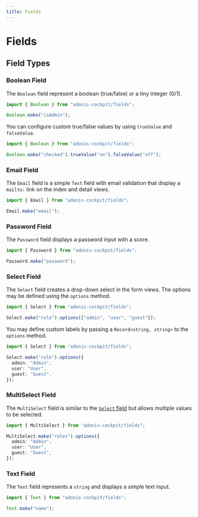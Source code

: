 ```yaml
---
title: Fields
---
```


# Fields

## Field Types

### Boolean Field

The `Boolean` field represent a boolean (true/false) or a tiny integer (0/1).

```ts
import { Boolean } from "adonis-cockpit/fields";

Boolean.make("isAdmin");
```

You can configure custom true/false values by using `trueValue` and `falseValue`.

```ts
import { Boolean } from "adonis-cockpit/fields";

Boolean.make("checked").trueValue("on").falseValue("off");
```

### Email Field

The `Email` field is a simple `Text` field with email validation that display a `mailto:` link on the index and detail views.

```ts
import { Email } from "adonis-cockpit/fields";

Email.make("email");
```

### Password Field

The `Password` field displays a password input with a score.

```ts
import { Password } from "adonis-cockpit/fields";

Password.make("password");
```

### Select Field

The `Select` field creates a drop-down select in the form views. The options may be defined using the `options` method.

```ts
import { Select } from "adonis-cockpit/fields";

Select.make("role").options(["admin", "user", "guest"]);
```

You may define custom labels by passing a `Record<string, string>` to the `options` method.

```ts
import { Select } from "adonis-cockpit/fields";

Select.make("role").options({
  admin: "Admin",
  user: "User",
  guest: "Guest",
});
```

### MultiSelect Field

The `MultiSelect` field is similar to the [`Select` field](#select-field) but allows multiple values to be selected.

```ts
import { MultiSelect } from "adonis-cockpit/fields";

MultiSelect.make("roles").options({
  admin: "Admin",
  user: "User",
  guest: "Guest",
});
```

### Text Field

The `Text` field represents a `string` and displays a simple text input.

```ts
import { Text } from "adonis-cockpit/fields";

Text.make("name");
```
